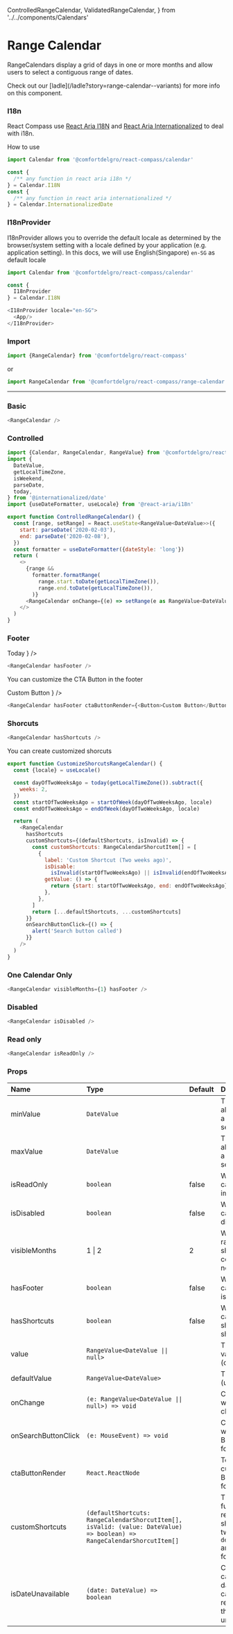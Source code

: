   ControlledRangeCalendar,
  ValidatedRangeCalendar,
} from '../../components/Calendars'

# Range Calendar

RangeCalendars display a grid of days in one or more months and allow users to select a contiguous range of dates.

<Callout>
  Check out our [ladle](/ladle?story=range-calendar--variants) for more info on
  this component.
</Callout>

### I18n

React Compass use [React Aria I18N](https://react-spectrum.adobe.com/react-aria/internationalization.html) and [React Aria Internationalized](https://react-spectrum.adobe.com/internationalized/index.html) to deal with i18n.

How to use

```js
import Calendar from '@comfortdelgro/react-compass/calendar'

const {
  /** any function in react aria i18n */
} = Calendar.I18N
const {
  /** any function in react aria internationalized */
} = Calendar.InternationalizedDate
```

### I18nProvider

I18nProvider allows you to override the default locale as determined by the browser/system setting with a locale defined by your application (e.g. application setting).
In this docs, we will use English(Singapore) `en-SG` as default locale

```js
import Calendar from '@comfortdelgro/react-compass/calendar'

const {
  I18nProvider
} = Calendar.I18N

<I18nProvider locale="en-SG">
  <App/>
</I18nProvider>

```

### Import

```js
import {RangeCalendar} from '@comfortdelgro/react-compass'
```

or

```js
import RangeCalendar from '@comfortdelgro/react-compass/range-calendar'
```

---

### Basic

<section className={styles.componentShowcaseContainer}>
  <RangeCalendar />
</section>

```js
<RangeCalendar />
```

### Controlled

<section className={styles.componentShowcaseContainer}>
  <ControlledRangeCalendar />
</section>

```js
import {Calendar, RangeCalendar, RangeValue} from '@comfortdelgro/react-compass'
import {
  DateValue,
  getLocalTimeZone,
  isWeekend,
  parseDate,
  today,
} from '@internationalized/date'
import {useDateFormatter, useLocale} from '@react-aria/i18n'

export function ControlledRangeCalendar() {
  const [range, setRange] = React.useState<RangeValue<DateValue>>({
    start: parseDate('2020-02-03'),
    end: parseDate('2020-02-08'),
  })
  const formatter = useDateFormatter({dateStyle: 'long'})
  return (
    <>
      {range &&
        formatter.formatRange(
          range.start.toDate(getLocalTimeZone()),
          range.end.toDate(getLocalTimeZone()),
        )}
      <RangeCalendar onChange={(e) => setRange(e as RangeValue<DateValue>)} />
    </>
  )
}
```

### Footer

<section className={styles.componentShowcaseContainer}>
  <RangeCalendar
    hasFooter
    ctaButtonRender={
      <Button className='c-hKssGC-hYGuEl-variant-primary'>Today</Button>
    }
  />
</section>

```js
<RangeCalendar hasFooter />
```

You can customize the CTA Button in the footer

<section className={styles.componentShowcaseContainer}>
  <RangeCalendar
    hasFooter
    ctaButtonRender={
      <Button className='c-hKssGC-hYGuEl-variant-primary'>Custom Button</Button>
    }
  />
</section>

```js
<RangeCalendar hasFooter ctaButtonRender={<Button>Custom Button</Button>} />
```

### Shorcuts

<section className={styles.componentShowcaseContainer}>
  <RangeCalendar hasShortcuts />
</section>

```js
<RangeCalendar hasShortcuts />
```

You can create customized shorcuts


<section className={styles.componentShowcaseContainer}>
  <CustomizeShorcutsRangeCalendar />
</section>

```js {13-25}
export function CustomizeShorcutsRangeCalendar() {
  const {locale} = useLocale()

  const dayOfTwoWeeksAgo = today(getLocalTimeZone()).subtract({
    weeks: 2,
  })
  const startOfTwoWeeksAgo = startOfWeek(dayOfTwoWeeksAgo, locale)
  const endOfTwoWeeksAgo = endOfWeek(dayOfTwoWeeksAgo, locale)

  return (
    <RangeCalendar
      hasShortcuts
      customShortcuts={(defaultShortcuts, isInvalid) => {
        const customShortcuts: RangeCalendarShorcutItem[] = [
          {
            label: 'Custom Shortcut (Two weeks ago)',
            isDisable:
              isInvalid(startOfTwoWeeksAgo) || isInvalid(endOfTwoWeeksAgo),
            getValue: () => {
              return {start: startOfTwoWeeksAgo, end: endOfTwoWeeksAgo}
            },
          },
        ]
        return [...defaultShortcuts, ...customShortcuts]
      }}
      onSearchButtonClick={() => {
        alert('Search button called')
      }}
    />
  )
}
```

### One Calendar Only

<section className={styles.componentShowcaseContainer}>
  <RangeCalendar
    visibleMonths={1}
    hasFooter
    css={{
      '& .calendar-footer button:nth-child(2)': {
        backgroundColor: 'var(--colors-cdgBlue)',
      },
    }}
  />
</section>

```js
<RangeCalendar visibleMonths={1} hasFooter />
```

### Disabled

<section className={styles.componentShowcaseContainer}>
  <RangeCalendar isDisabled />
</section>

```js
<RangeCalendar isDisabled />
```

### Read only

<section className={styles.componentShowcaseContainer}>
  <RangeCalendar isReadOnly />
</section>

```js
<RangeCalendar isReadOnly />
```

### Props

| Name                | Type                                                                                                                   | Default | Description                                                                                                                 |
| :------------------ | :--------------------------------------------------------------------------------------------------------------------- | :------ | :-------------------------------------------------------------------------------------------------------------------------- |
| minValue            | `DateValue`                                                                                                            |         | The minimum allowed date that a user may select.                                                                            |
| maxValue            | `DateValue`                                                                                                            |         | The maximum allowed date that a user may select.                                                                            |
| isReadOnly          | `boolean`                                                                                                              | false   | Whether the calendar value is immutable.                                                                                    |
| isDisabled          | `boolean`                                                                                                              | false   | Whether the calendar is disabled.                                                                                           |
| visibleMonths       | 1 \| 2                                                                                                                 | 2       | Whether the range calendar shows 2 months consecutively or not.                                                             |
| hasFooter           | `boolean`                                                                                                              | false   | Whether the calendar footer is shown.                                                                                       |
| hasShortcuts        | `boolean`                                                                                                              | false   | Whether the calendar shorcuts is shown.                                                                                     |
| value               | `RangeValue<DateValue \|\| null>`                                                                                      |         | The current value (controlled).                                                                                             |
| defaultValue        | `RangeValue<DateValue>`                                                                                                |         | The default value (uncontrolled).                                                                                           |
| onChange            | `(e: RangeValue<DateValue \|\| null>) => void`                                                                         |         | Callback fired when the value changes.                                                                                      |
| onSearchButtonClick | `(e: MouseEvent) => void`                                                                                              |         | Callback fired when the Search Button in the footer is clicked.                                                             |
| ctaButtonRender     | `React.ReactNode`                                                                                                      |         | To render custom CTA Button in the footer                                                                                   |
| customShortcuts     | `(defaultShortcuts: RangeCalendarShorcutItem[], isValid: (value: DateValue) => boolean) => RangeCalendarShorcutItem[]` |         | This callback function is to render custom shortcuts. It has two params: `defaultShortcuts` and `isInvalid` for user to use |
| isDateUnavailable   | `(date: DateValue) => boolean`                                                                                         |         | Callback that is called for each date of the calendar. If it returns true, then the date is unavailable.                    |
